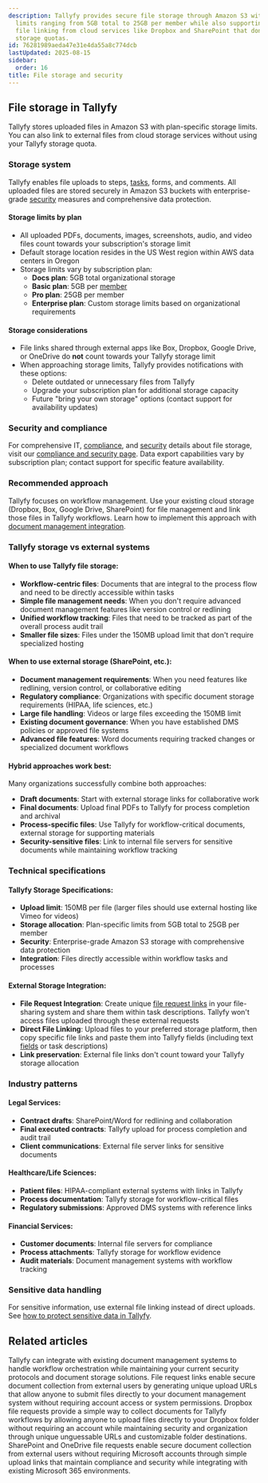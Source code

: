 ```yaml
---
description: Tallyfy provides secure file storage through Amazon S3 with plan-specific
  limits ranging from 5GB total to 25GB per member while also supporting external
  file linking from cloud services like Dropbox and SharePoint that don't count toward
  storage quotas.
id: 76281989aeda47e31e4da55a8c774dcb
lastUpdated: 2025-08-15
sidebar:
  order: 16
title: File storage and security
---
```


## File storage in Tallyfy

Tallyfy stores uploaded files in Amazon S3 with plan-specific storage limits. You can also link to external files from cloud storage services without using your Tallyfy storage quota.

### Storage system

Tallyfy enables file uploads to steps, [tasks](/products/pro/tracking-and-tasks/tasks/), forms, and comments. All uploaded files are stored securely in Amazon S3 buckets with enterprise-grade [security](/products/pro/compliance/) measures and comprehensive data protection.

#### Storage limits by plan

- All uploaded PDFs, documents, images, screenshots, audio, and video files count towards your subscription's storage limit
- Default storage location resides in the US West region within AWS data centers in Oregon
- Storage limits vary by subscription plan:
    - **Docs plan**: 5GB total organizational storage
    - **Basic plan**: 5GB per [member](/products/pro/documenting/members/)
    - **Pro plan**: 25GB per member
    - **Enterprise plan**: Custom storage limits based on organizational requirements

#### Storage considerations

- File links shared through external apps like Box, Dropbox, Google Drive, or OneDrive do **not** count towards your Tallyfy storage limit
- When approaching storage limits, Tallyfy provides notifications with these options:
    - Delete outdated or unnecessary files from Tallyfy
    - Upgrade your subscription plan for additional storage capacity
    - Future "bring your own storage" options (contact support for availability updates)

### Security and compliance

For comprehensive IT, [compliance](/products/pro/compliance/), and [security](/products/pro/compliance/) details about file storage, visit our [compliance and security page](https://tallyfy.com/legal/compliance-security/). Data export capabilities vary by subscription plan; contact support for specific feature availability.

### Recommended approach

Tallyfy focuses on workflow management. Use your existing cloud storage (Dropbox, Box, Google Drive, SharePoint) for file management and link those files in Tallyfy workflows. Learn how to implement this approach with [document management integration](mdc:products/pro/integrations/document-management/).

### Tallyfy storage vs external systems

#### When to use Tallyfy file storage:
- **Workflow-centric files**: Documents that are integral to the process flow and need to be directly accessible within tasks
- **Simple file management needs**: When you don't require advanced document management features like version control or redlining
- **Unified workflow tracking**: Files that need to be tracked as part of the overall process audit trail
- **Smaller file sizes**: Files under the 150MB upload limit that don't require specialized hosting

#### When to use external storage (SharePoint, etc.):
- **Document management requirements**: When you need features like redlining, version control, or collaborative editing
- **Regulatory compliance**: Organizations with specific document storage requirements (HIPAA, life sciences, etc.)
- **Large file handling**: Videos or large files exceeding the 150MB limit
- **Existing document governance**: When you have established DMS policies or approved file systems
- **Advanced file features**: Word documents requiring tracked changes or specialized document workflows

#### Hybrid approaches work best:
Many organizations successfully combine both approaches:
- **Draft documents**: Start with external storage links for collaborative work
- **Final documents**: Upload final PDFs to Tallyfy for process completion and archival
- **Process-specific files**: Use Tallyfy for workflow-critical documents, external storage for supporting materials
- **Security-sensitive files**: Link to internal file servers for sensitive documents while maintaining workflow tracking

### Technical specifications

#### Tallyfy Storage Specifications:
- **Upload limit**: 150MB per file (larger files should use external hosting like Vimeo for videos)
- **Storage allocation**: Plan-specific limits from 5GB total to 25GB per member
- **Security**: Enterprise-grade Amazon S3 storage with comprehensive data protection
- **Integration**: Files directly accessible within workflow tasks and processes

#### External Storage Integration:
- **File Request Integration**: Create unique [file request links](mdc:products/pro/integrations/document-management/file-request-links/) in your file-sharing system and share them within task descriptions. Tallyfy won't access files uploaded through these external requests
- **Direct File Linking**: Upload files to your preferred storage platform, then copy specific file links and paste them into Tallyfy fields (including text [fields](/products/pro/tracking-and-tasks/tasks/what-are-form-fields-in-tallyfy/) or task descriptions)
- **Link preservation**: External file links don't count toward your Tallyfy storage allocation

### Industry patterns

#### Legal Services:
- **Contract drafts**: SharePoint/Word for redlining and collaboration
- **Final executed contracts**: Tallyfy upload for process completion and audit trail
- **Client communications**: External file server links for sensitive documents

#### Healthcare/Life Sciences:
- **Patient files**: HIPAA-compliant external systems with links in Tallyfy
- **Process documentation**: Tallyfy storage for workflow-critical files
- **Regulatory submissions**: Approved DMS systems with reference links

#### Financial Services:
- **Customer documents**: Internal file servers for compliance
- **Process attachments**: Tallyfy storage for workflow evidence
- **Audit materials**: Document management systems with workflow tracking


### Sensitive data handling

For sensitive information, use external file linking instead of direct uploads. See [how to protect sensitive data in Tallyfy](/products/pro/tracking-and-tasks/how-can-i-protect-sensitive-data-in-tallyfy/).


## Related articles
<CardGrid>
<LinkTitleCard header="<b>Integrations > Document management</b>" href="/products/pro/integrations/document-management/" > Tallyfy can integrate with existing document management systems to handle workflow orchestration while maintaining your current security protocols and document storage solutions. </LinkTitleCard>
<LinkTitleCard header="<b>Document Management > File request links</b>" href="/products/pro/integrations/document-management/file-request-links/" > File request links enable secure document collection from external users by generating unique upload URLs that allow anyone to submit files directly to your document management system without requiring account access or system permissions. </LinkTitleCard>
<LinkTitleCard header="<b>File Request Links > Dropbox file requests</b>" href="/products/pro/integrations/document-management/file-request-links/dropbox/" > Dropbox file requests provide a simple way to collect documents for Tallyfy workflows by allowing anyone to upload files directly to your Dropbox folder without requiring an account while maintaining security and organization through unique unguessable URLs and customizable folder destinations. </LinkTitleCard>
<LinkTitleCard header="<b>File Request Links > SharePoint file requests</b>" href="/products/pro/integrations/document-management/file-request-links/sharepoint/" > SharePoint and OneDrive file requests enable secure document collection from external users without requiring Microsoft accounts through simple upload links that maintain compliance and security while integrating with existing Microsoft 365 environments. </LinkTitleCard>
</CardGrid>